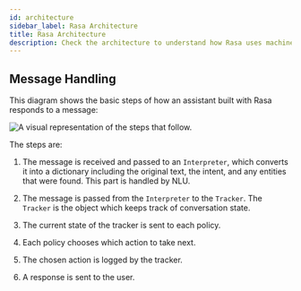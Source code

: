 ```yaml
---
id: architecture
sidebar_label: Rasa Architecture
title: Rasa Architecture
description: Check the architecture to understand how Rasa uses machine learning, context and state of the conversation to predict the next action of the AI Assistant.
---
```


## Message Handling

This diagram shows the basic steps of how an assistant built with Rasa
responds to a message:


<Image img={archImage} caption="Rasa Open Source architecture" alt="A visual representation of the steps that follow."/>

The steps are:

1. The message is received and passed to an `Interpreter`, which
   converts it into a dictionary including the original text, the intent,
   and any entities that were found. This part is handled by NLU.

2. The message is passed from the `Interpreter` to the `Tracker`.
   The `Tracker` is the object which keeps track of conversation state.

3. The current state of the tracker is sent to each policy.

4. Each policy chooses which action to take next.

5. The chosen action is logged by the tracker.

6. A response is sent to the user.
